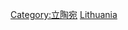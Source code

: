 {{Catnav|頁面分類|地理|国家|欧洲国家|立陶宛}}
{{Commonscat|Geography of Lithuania}}

[[Category:立陶宛|Category:立陶宛]]
[[Category:欧洲各国地理|Lithuania]]
